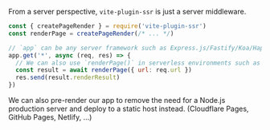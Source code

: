 
From a server perspective, `vite-plugin-ssr` is just a server middleware.

```js
const { createPageRender } = require('vite-plugin-ssr')
const renderPage = createPageRender(/* ... */)

// `app` can be any server framework such as Express.js/Fastify/Koa/Hapi/...
app.get('*', async (req, res) => {
  // We can also use `renderPage()` in serverless environments such as Cloudflare Workers or Vercel
  const result = await renderPage({ url: req.url })
  res.send(result.renderResult)
})
```

We can also pre-render our app to remove the need for a Node.js production server and deploy to a static host instead.
(Cloudflare Pages, GitHub Pages, Netlify, ...)

<PrerenderPreview />
